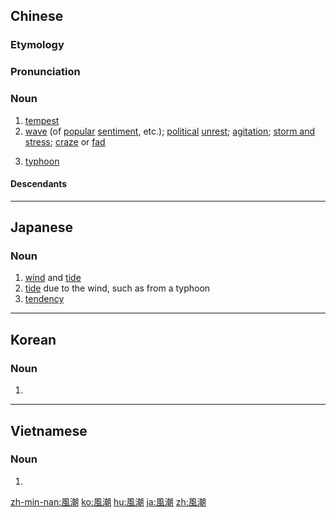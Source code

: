 {{also|风潮}}
==Chinese==
{{zh-forms|s=风潮}}

===Etymology===
{{rfe|lang=zh}}

===Pronunciation===
{{zh-pron
|m=fēngcháo
|c=fung1 ciu4
|mn=hong-tiâu
|cat=n
}}

===Noun===
{{zh-noun}}

# [[tempest]]
# [[wave]] (of [[popular]] [[sentiment]], etc.); [[political]] [[unrest]]; [[agitation]]; [[storm and stress]]; [[craze]] or [[fad]]
# {{lb|zh|Wu}} [[typhoon]]

====Descendants====
{{cjkv||ふうちょう|풍조|phong trào}}

----

==Japanese==
{{ja-kanjitab|ふう|ちょう|yomi=o}}

===Noun===
{{ja-noun|ふうちょう}}

# [[wind]] and [[tide]]
# [[tide]] due to the wind, such as from a typhoon
# [[tendency]]

----

==Korean==
{{ko-hanjatab}}

===Noun===
{{ko-noun|hj|hangeul=풍조}}

# {{hanja form of|풍조|tempest}}

----

==Vietnamese==
{{vi-hantutab}}

===Noun===
{{vi-hantu}}

# {{han tu form of|phong trào|movement}}

[[zh-min-nan:風潮]]
[[ko:風潮]]
[[hu:風潮]]
[[ja:風潮]]
[[zh:風潮]]